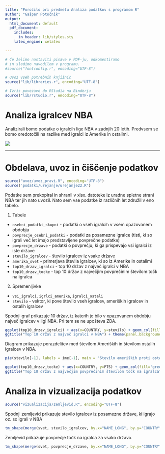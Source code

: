 ---
title: "Poročilo pri predmetu Analiza podatkov s programom R"
author: "Gašper Potočnik"
output:
  html_document: default
  pdf_document:
    includes:
      in_header: lib/styles.sty
    latex_engine: xelatex

---

```{r setup, echo=FALSE, results='hide', message=FALSE, warning=FALSE}
# Če želimo nastaviti pisave v PDF-ju, odkomentiramo
# in sledimo navodilom v programu.
#source("fontconfig.r", encoding="UTF-8")

# Uvoz vseh potrebnih knjižnic
source("lib/libraries.r", encoding="UTF-8")
```

```{r rstudio, echo=FALSE, results='asis'}
# Izris povezave do RStudia na Binderju
source("lib/rstudio.r", encoding="UTF-8")
```

# Analiza igralcev NBA

Analizirali bomo podatke o igralcih lige NBA v zadnjih 20 letih. Predvsem se bomo oredotočili na razlike med igralci iz Amerike in ostalimi.

![](slike/Nba-logo.jpg)

***

# Obdelava, uvoz in čiščenje podatkov

```{r uvoz, echo=FALSE, message=FALSE}
source("uvoz/uvoz_pravi.R", encoding="UTF-8")
source('podatki/urejanje/urejanje22.R')
```

Podatke sem prekopiral in shranil v xlsx. datoteke iz uradne spletne strani NBA ter jih nato uvozil. 
Nato sem vse podatke iz različnih let združil v eno tabelo.

1. Tabele
  - `osebni_podatki_skupni` - podatki o vseh igralcih v vsem opazovanem obdobju
  - `povprecje_osebni_podatki` - podatki za posamezne igralce (tisti, ki so igrali več let imajo predstavljene povprečne podatke)
  - `povprecje_drzave` - podatki o povprečju, ki ga prispevajo vsi igralci iz iste države
  - `stevilo_igralcev` - število igralcev iz vsake države 
  - `amerika_svet` - primerjava števila igralcev, ki so iz Amerike in ostalimi
  - `top10_drzav_igralci` - top 10 držav z največ igralci v NBA
  - `top10_drzav_tocke` - top 10 držav z največjim povprečinim številom točk na igralca
  
2. Spremenljivke
  - `vsi_igralci`, `igrlci_amerika`, `igralci_ostali`
  - `stevilo` - vektor, ki pove število vseh igralcev, ameriških igralcev in ostalih igralcev
  

Spodnji graf prikazuje 10 držav, iz katerih je bilo v opazovanem obdobju največ igralcev v ligi NBA. 
Pri tem se ne upošteva ZDA.

```{r stolpicni_diagram, echo=FALSE, message=FALSE, fig.align='center', fig.cap='Graf 10 držav z največ igralci v NBA'}
ggplot(top10_drzav_igralci) + aes(x=COUNTRY, y=stevilo) + geom_col(fill = 'red')+
ggtitle("Top 10 držav z največ igralci v NBA") + theme(panel.background = element_rect(fill = 'grey')) 
```
Diagram prikazuje porazdelitev med številom Ameriških in številom ostalih igralcev v NBA.
```{r tortni_diagram, echo=FALSE, message=FALSE, fig.align='center', fig.cap='Primerjava števila ameriških in ostalih igralcev'}
pie(stevilo[-1], labels = ime[-1], main = 'Število ameriških proti ostalim igralcem')
```

```{r stolpicni, echo=FALSE, message=FALSE, fig.align='center', fig.cap='Graf povprečja točk na državo'}
ggplot(top10_drzav_tocke) + aes(x=COUNTRY, y=PTS) + geom_col(fill='green') +
ggtitle("Top 10 držav z največjim povprečinim številom točk na igralca") 
```
# Analiza in vizualizacija podatkov

```{r vizualizacija, echo=FALSE, message=FALSE, warning=FALSE, results='hide'}
source("vizualizacija/zemljevid.R", encoding="UTF-8")
```

Spodnji zemljevid prikazuje stevilo igralcev iz posamezne države, ki igrajo oz. so igrali v NBA 

```{r zemljevid1, echo=FALSE, message=FALSE, fig.align='center', fig.cap='Zemljevid števila igralcev iz posamezne države'}
tm_shape(merge(svet, stevilo_igralcev, by.x="NAME_LONG", by.y="COUNTRY")) + tm_polygons("stevilo")
```

Zemljevid prikazuje povprečje točk na igralca za vsako državo.
```{r zemljevid2, echo=FALSE, message=FALSE, fig.align='center', fig.cap='Zemljevid povprečja točk'}
tm_shape(merge(svet, povprecje_drzave, by.x="NAME_LONG", by.y="COUNTRY")) + tm_polygons("PTS")
```

